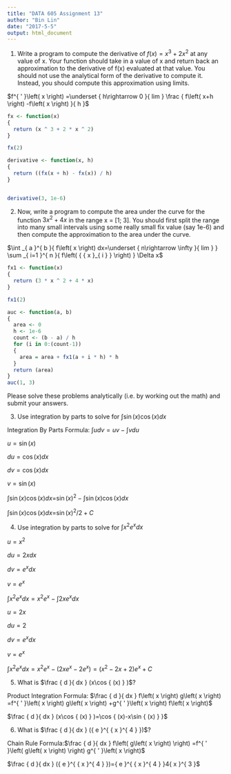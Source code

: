 ---
title: "DATA 605 Assignment 13"
author: "Bin Lin"
date: "2017-5-5"
output: html_document
---

1. Write a program to compute the derivative of $f\left( x \right) ={ x }^{ 3 }+2{ x }^{ 2 }$ at any value of x. Your function should take in a value of x and return back an approximation to the derivative of f(x) evaluated at that value. You should not use the analytical form of the derivative to compute it. Instead, you should compute this approximation using limits.

$f^{ ' }\left( x \right) =\underset { h\rightarrow 0 }{ lim } \frac { f\left( x+h \right) -f\left( x \right)  }{ h }$

```{r}
fx <- function(x)
{
  return (x ^ 3 + 2 * x ^ 2)
}

fx(2)

derivative <- function(x, h)
{
  return ((fx(x + h) - fx(x)) / h)
}


derivative(3, 1e-6)
```



2. Now, write a program to compute the area under the curve for the function $3{ x }^{ 2 }+4x$ in the range x = [1; 3]. You should first split the range into many small intervals using some really small fix value (say 1e-6) and then compute the approximation to the area under the curve.

$\int _{ a }^{ b }{ f\left( x \right) dx=\underset { n\rightarrow \infty  }{ lim }  } \sum _{ i=1 }^{ n }{ f\left( { { x }_{ i } } \right)  } \Delta x$
```{r}

fx1 <- function(x)
{
  return (3 * x ^ 2 + 4 * x)
}

fx1(2)

auc <- function(a, b)
{
  area <- 0
  h <- 1e-6
  count <- (b - a) / h
  for (i in 0:(count-1))
  {
    area = area + fx1(a + i * h) * h
  }
  return (area)
}
auc(1, 3)

```


Please solve these problems analytically (i.e. by working out the math) and submit your
answers.


3. Use integration by parts to solve for
$\int { \sin { (x)\cos { (x)dx }  }  }$
 
 
Integration By Parts Formula: 
$\int { udv=uv-\int { vdu }  }$

 
$u=\sin { (x) }$

$du=\cos { (x) }dx$

$dv=\cos { (x) }dx$

$v=\sin { (x) }$

$\int { \sin { (x)\cos { (x)dx } = } { \sin { (x) }  }^{ 2 } } -\int { \sin { (x) } \cos { (x)dx }  }$

$\int { \sin { (x)\cos { (x)dx } = } { \sin { (x) }  }^{ 2 } } /2+C$


4. Use integration by parts to solve for
$\int { { x }^{ 2 } } { e }^{ x }dx$

$u={ x }^{ 2 }$

$du={ 2x }dx$

$dv={ e }^{ x }dx$

$v={ e }^{ x }$

$\int { { x }^{ 2 } } { e }^{ x }dx={ x }^{ 2 }{ e }^{ x }-\int { { 2xe }^{ x }dx }$

$u=2x$

$du=2$

$dv={ e }^{ x }dx$

$v={ e }^{ x }$

$\int { { x }^{ 2 } } { e }^{ x }dx={ x }^{ 2 }{ e }^{ x }-(2x{ e }^{ x }-2{ e }^{ x })=({ x }^{ 2 }-2x+2){ e }^{ x }+C$



5. What is $\frac { d }{ dx } (x\cos { (x) } )$?

Product Integration Formula: $\frac { d }{ dx } f\left( x \right) g\left( x \right) =f^{ ' }\left( x \right) g\left( x \right) +g^{ ' }\left( x \right) f\left( x \right)$

$\frac { d }{ dx } (x\cos { (x) } )=\cos { (x)-x\sin { (x) }  }$



6. What is $\frac { d }{ dx } ({ e }^{ { x }^{ 4 } })$?

Chain Rule Formula:$\frac { d }{ dx } f\left( g\left( x \right)  \right) =f^{ ' }\left( g\left( x \right)  \right) g^{ ' }\left( x \right)$

$\frac { d }{ dx } ({ e }^{ { x }^{ 4 } })={ e }^{ { x }^{ 4 } }4{ x }^{ 3 }$
